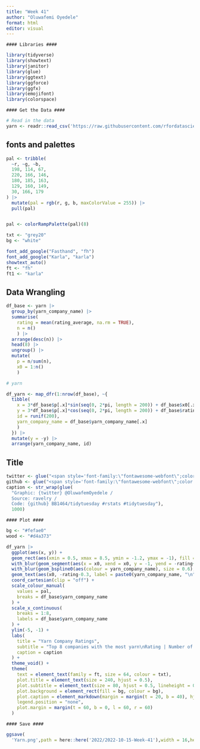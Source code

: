 ```yaml
---
title: "Week 41"
author: "Oluwafemi Oyedele"
format: html
editor: visual
---
```


    #### Libraries ####

```r
library(tidyverse)
library(showtext)
library(janitor)
library(glue)
library(ggtext)
library(ggforce)
library(ggfx)
library(emojifont)
library(colorspace)

```

    #### Get the Data ####

```r
# Read in the data
yarn <- readr::read_csv('https://raw.githubusercontent.com/rfordatascience/tidytuesday/master/data/2022/2022-10-11/yarn.csv')

```

## fonts and palettes

```r

pal <- tribble(
  ~r, ~g, ~b,
  198, 114, 67,
  220, 166, 146,
  180, 185, 163,
  129, 160, 149,
  30, 166, 179
) |>
  mutate(pal = rgb(r, g, b, maxColorValue = 255)) |>
  pull(pal)


pal <- colorRampPalette(pal)(8)

txt <- "grey20"
bg <- "white"

font_add_google("Fasthand", "fh")
font_add_google("Karla", "karla")
showtext_auto()
ft <- "fh"
ft1 <- "karla"
```

## Data Wrangling

```r

df_base <- yarn |>
  group_by(yarn_company_name) |>
  summarise(
    rating = mean(rating_average, na.rm = TRUE),
    n = n()
    ) |>
  arrange(desc(n)) |>
  head(8) |>
  ungroup() |>
  mutate(
    p = n/sum(n),
    x0 = 1:n()
    )

# yarn

df_yarn <- map_dfr(1:nrow(df_base), ~{
  tibble(
    x = 3*df_base$p[.x]*sin(seq(0, 2*pi, length = 200)) + df_base$x0[.x],
    y = 3*df_base$p[.x]*cos(seq(0, 2*pi, length = 200)) + df_base$rating[.x] - 3*df_base$p[.x],
    id = runif(200),
    yarn_company_name = df_base$yarn_company_name[.x]
    )
  }) |>
  mutate(y = -y) |>
  arrange(yarn_company_name, id)
```

## Title

```r
twitter <- glue("<span style='font-family:\"fontawesome-webfont\";color:{txt}'>{emojifont::fontawesome('fa-twitter')}</span>")
github <- glue("<span style='font-family:\"fontawesome-webfont\";color:{txt}'>{emojifont::fontawesome('fa-github')}</span>")
caption <- str_wrap(glue(
  "Graphic: {twitter} @OluwafemOyedele /
  Source: ravelry /
  Code: {github} BB1464/tidytuesday #rstats #tidytuesday"),
  1000)
```

    #### Plot ####

```r
bg <- "#fefae0"
wood <- "#d4a373"

df_yarn |>
  ggplot(aes(x, y)) +
  geom_rect(aes(xmin = 0.5, xmax = 8.5, ymin = -1.2, ymax = -1), fill = lighten(wood, 0.2)) +
  with_blur(geom_segment(aes(x = x0, xend = x0, y = -1, yend = -rating+0.2, colour = yarn_company_name), df_base, size = 0.6), sigma = 3) +
  with_blur(geom_bspline0(aes(colour = yarn_company_name), size = 0.6), sigma = 3) +
  geom_text(aes(x0, -rating-0.3, label = paste0(yarn_company_name, "\n", round(rating, 1), " | ", n)), df_base, family = ft, size = 24, colour = txt, lineheight = 0.3) +
  coord_cartesian(clip = "off") +
  scale_colour_manual(
    values = pal,
    breaks = df_base$yarn_company_name
  ) +
  scale_x_continuous(
    breaks = 1:8,
    labels = df_base$yarn_company_name
  ) +
  ylim(-5, -1) +
  labs(
    title = "Yarn Company Ratings",
    subtitle = "Top 8 companies with the most yarn\nRating | Number of threads",
    caption = caption
  ) +
  theme_void() +
  theme(
    text = element_text(family = ft, size = 64, colour = txt),
    plot.title = element_text(size = 240, hjust = 0.5),
    plot.subtitle = element_text(size = 80, hjust = 0.5, lineheight = 0.25, family = ft1),
    plot.background = element_rect(fill = bg, colour = bg),
    plot.caption = element_markdown(margin = margin(t = 20, b = 40), hjust = 0.5, family = ft1),
    legend.position = "none",
    plot.margin = margin(t = 60, b = 0, l = 60, r = 60)
  )
```

    #### Save ####

```r
ggsave(
  'Yarn.png',path = here::here('2022/2022-10-15-Week-41'),width = 16,height = 12,bg='white')



```

\
